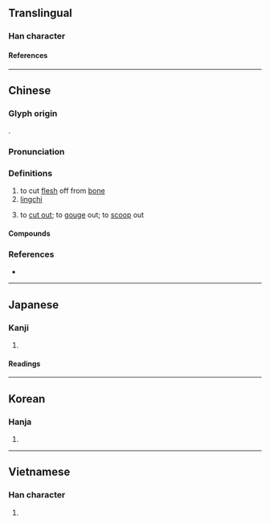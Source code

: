 {{also|剐}}
{{character info/new}}
==Translingual==

===Han character===
{{Han char|rn=18|rad=刀|as=09|sn=11|four=72200|canj=BBLN|ids=⿰咼刂}}

====References====
{{Han ref|kx=0142.200|dkj=02094|dj=0322.050|hdz=10345.010|uh=526E}}

----

==Chinese==
{{zh-forms|s=剐|alt=冎,𠮠,叧,另}}

===Glyph origin===
{{Han etym}}
{{Han compound|咼|刀|t2=knife|ls=ic}}.

===Pronunciation===
{{zh-pron
|m=guǎ
|c=waa2,gwaa2
|mn=ml:kóa
|mn_note=kóaⁿ - unknown dialect (perhaps Taiwanese)
|mc=y
|oc=y
|cat=v
}}

===Definitions===
{{zh-hanzi}}

# to cut [[flesh]] off from [[bone]]
# [[lingchi]]
# {{lb|zh|Zhangzhou|_|Hokkien}} to [[cut out]]; to [[gouge]] out; to [[scoop]] out

====Compounds====
{{zh-der|凌遲碎剮|剖剮|剮刑|千刀萬剮|萬剮千刀|鈍刀慢剮}}

===References===
* {{R:yue:Hanzi}}

----

==Japanese==

===Kanji===
{{ja-kanji|grade=|rs=刀09}}

# {{rfdef|ja|sort=刀09}}

====Readings====
{{ja-readings
|on=か, け
|kun=さく
}}

----

==Korean==

===Hanja===
{{ko-hanja|과}}

# {{rfdef|ko|sort=刀09}}

----

==Vietnamese==

===Han character===
{{vi-readings|reading=[[qua]], [[quả]]|rs=刀09}}

# {{rfdef|vi|sort=刀09}}